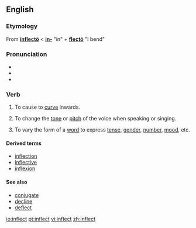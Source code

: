 ==English==
===Etymology===
From {{L.}} '''[[inflecto#Latin|īnflectō]]''' < '''[[in-#Latin|in-]]''' "in" + '''[[flecto#Latin|flectō]]''' "I bend"

===Pronunciation===
*{{IPA|ɪnˈflɛkt/}}
*{{audio|en-us-inflect.ogg|Audio (US)}}
*{{rhymes|ɛkt}}

===Verb===
{{en-verb}}

# {{transitive}} To cause to [[curve]] inwards.
# {{context|transitive|music}} To change the [[tone]] or [[pitch]] of the voice when speaking or singing.
# {{context|transitive|grammar}} To vary the form of a [[word]] to express [[tense]], [[gender]], [[number]], [[mood]], etc.

====Derived terms====
*[[inflection]]
*[[inflective]]
*[[inflexion]]

====See also====
*[[conjugate]]
*[[decline]]
*[[deflect]]

[[io:inflect]]
[[pt:inflect]]
[[vi:inflect]]
[[zh:inflect]]